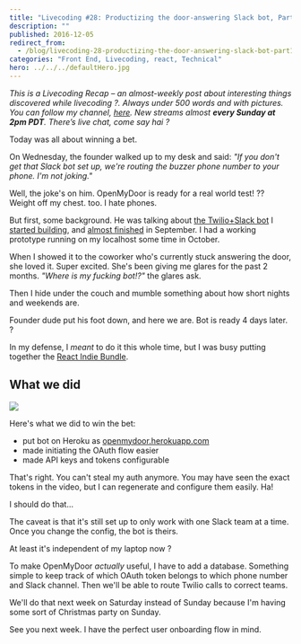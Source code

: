 ```yaml
---
title: "Livecoding #28: Productizing the door-answering Slack bot, Part 1"
description: ""
published: 2016-12-05
redirect_from:
  - /blog/livecoding-28-productizing-the-door-answering-slack-bot-part1/swizec/7267
categories: "Front End, Livecoding, react, Technical"
hero: ../../../defaultHero.jpg
---
```


_This is a Livecoding Recap – an almost-weekly post about interesting things discovered while livecoding ?. Always under 500 words and with pictures. You can follow my channel, [here](https://livecoding.tv/swizec). New streams almost **every Sunday at 2pm PDT**. There’s live chat, come say hai ?_

Today was all about winning a bet.

On Wednesday, the founder walked up to my desk and said: _"If you don't get that Slack bot set up, we're routing the buzzer phone number to your phone. I'm not joking."_

Well, the joke's on him. OpenMyDoor is ready for a real world test! ?? Weight off my chest. too. I hate phones.

But first, some background. He was talking about [the Twilio+Slack bot](https://swizec.com/blog/make-slack-twilio-talk/swizec/7128) I [started building](https://swizec.com/blog/livecoding-22-a-door-answering-slackbot/swizec/7038), and [almost finished](https://swizec.com/blog/livecoding-23-slackbots-oauth/swizec/7065) in September. I had a working prototype running on my localhost some time in October.

When I showed it to the coworker who's currently stuck answering the door, she loved it. Super excited. She's been giving me glares for the past 2 months. _"Where is my fucking bot!?"_ the glares ask.

Then I hide under the couch and mumble something about how short nights and weekends are.

Founder dude put his foot down, and here we are. Bot is ready 4 days later. ?

In my defense, I _meant_ to do it this whole time, but I was busy putting together the [React Indie Bundle](http://www.reactindiebundle.com).

## What we did

![](https://swizec.com/blog/wp-content/uploads/2016/12/Screen-Shot-2016-12-05-at-00.44.43.png)

Here's what we did to win the bet:

- put bot on Heroku as [openmydoor.herokuapp.com](https://openmydoor.herokuapp.com/)
- made initiating the OAuth flow easier
- made API keys and tokens configurable

That's right. You can't steal my auth anymore. You may have seen the exact tokens in the video, but I can regenerate and configure them easily. Ha!

I should do that…

The caveat is that it's still set up to only work with one Slack team at a time. Once you change the config, the bot is theirs.

At least it's independent of my laptop now ?

To make OpenMyDoor _actually_ useful, I have to add a database. Something simple to keep track of which OAuth token belongs to which phone number and Slack channel. Then we'll be able to route Twilio calls to correct teams.

We'll do that next week on Saturday instead of Sunday because I'm having some sort of Christmas party on Sunday.

See you next week. I have the perfect user onboarding flow in mind.
